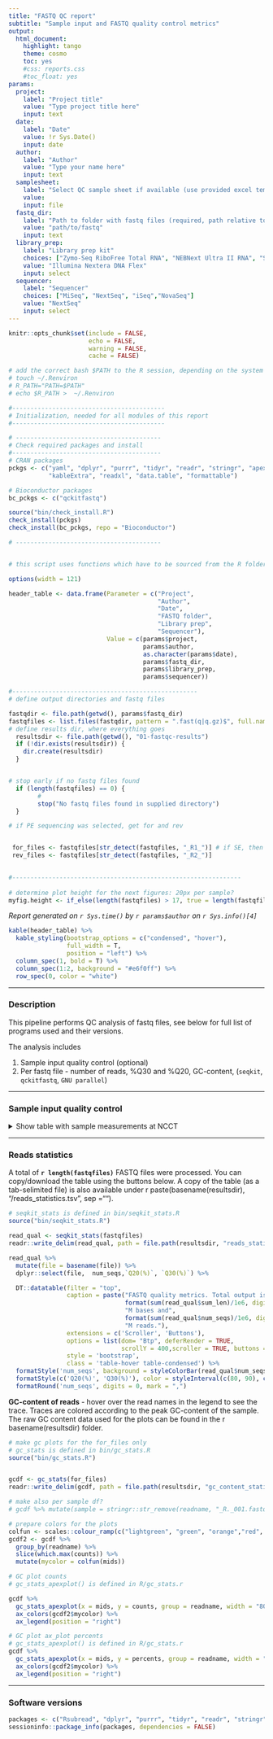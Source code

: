 ```yaml
---
title: "FASTQ QC report"
subtitle: "Sample input and FASTQ quality control metrics"
output:
  html_document:
    highlight: tango
    theme: cosmo
    toc: yes
    #css: reports.css
    #toc_float: yes
params:
  project:
    label: "Project title"
    value: "Type project title here"
    input: text
  date:
    label: "Date"
    value: !r Sys.Date()
    input: date
  author:
    label: "Author"
    value: "Type your name here"
    input: text
  samplesheet:
    label: "Select QC sample sheet if available (use provided excel template)"
    value:
    input: file
  fastq_dir:
    label: "Path to folder with fastq files (required, path relative to current folder)"
    value: "path/to/fastq"
    input: text
  library_prep:
    label: "Library prep kit"
    choices: ["Zymo-Seq RiboFree Total RNA", "NEBNext Ultra II RNA", "Swift", "Illumina Nextera DNA Flex", "Zymo 16S", "Custom amplicon", "Illumina DNA TruSeq"]
    value: "Illumina Nextera DNA Flex"
    input: select
  sequencer:
    label: "Sequencer"
    choices: ["MiSeq", "NextSeq", "iSeq","NovaSeq"]
    value: "NextSeq"
    input: select
---
```



```r
knitr::opts_chunk$set(include = FALSE, 
                      echo = FALSE, 
                      warning = FALSE, 
                      cache = FALSE)

# add the correct bash $PATH to the R session, depending on the system R may not have the correct $PATH
# touch ~/.Renviron 
# R_PATH="PATH=$PATH"  
# echo $R_PATH >  ~/.Renviron

#------------------------------------------
# Initialization, needed for all modules of this report
#------------------------------------------

# ----------------------------------------
# Check required packages and install
#-----------------------------------------
# CRAN packages
pckgs <- c("yaml", "dplyr", "purrr", "tidyr", "readr", "stringr", "apexcharter", "DT", "parallel",
           "kableExtra", "readxl", "data.table", "formattable")

# Bioconductor packages
bc_pckgs <- c("qckitfastq")

source("bin/check_install.R")
check_install(pckgs)
check_install(bc_pckgs, repo = "Bioconductor")

# ----------------------------------------


# this script uses functions which have to be sourced from the R folder:

options(width = 121)

header_table <- data.frame(Parameter = c("Project",
                                         "Author",
                                         "Date",
                                         "FASTQ folder",
                                         "Library prep",
                                         "Sequencer"),
                           Value = c(params$project,
                                     params$author,
                                     as.character(params$date),
                                     params$fastq_dir,
                                     params$library_prep,
                                     params$sequencer))

#---------------------------------------------------
# define output directories and fastq files

fastqdir <- file.path(getwd(), params$fastq_dir)
fastqfiles <- list.files(fastqdir, pattern = ".fast(q|q.gz)$", full.names = TRUE)
# define results dir, where everything goes
  resultsdir <- file.path(getwd(), "01-fastqc-results")
  if (!dir.exists(resultsdir)) {
    dir.create(resultsdir)
  }


# stop early if no fastq files found
  if (length(fastqfiles) == 0) {
        #
        stop("No fastq files found in supplied directory")
  }

# if PE sequencing was selected, get for and rev


 for_files <- fastqfiles[str_detect(fastqfiles, "_R1_")] # if SE, then these are the same as fastqfiles
 rev_files <- fastqfiles[str_detect(fastqfiles, "_R2_")]
 

#---------------------------------------------------------------
 
# determine plot height for the next figures: 20px per sample?
myfig.height <- if_else(length(fastqfiles) > 17, true = length(fastqfiles)*30, false = 350)

```
*Report generated on `r Sys.time()` by `r params$author` on `r Sys.info()[4]`*



```r

kable(header_table) %>%
  kable_styling(bootstrap_options = c("condensed", "hover"),
                full_width = T,
                position = "left") %>%
  column_spec(1, bold = T) %>%
  column_spec(1:2, background = "#e6f0ff") %>%
  row_spec(0, color = "white")
```


***

### Description 

This pipeline performs QC analysis of fastq files, see below for full list of programs used and their versions.

The analysis includes

1. Sample input quality control (optional)
2. Per fastq file - number of reads, %Q30 and %Q20, GC-content,  (`seqkit`, `qckitfastq`, `GNU parallel`)

***

### Sample input quality control


<details>
  <summary>Show table with sample measurements at NCCT</summary>

```r
# readsamplesheet and formatsamplesheet are defined in bin/process_samplesheet.R
source("bin/process_samplesheet.R")

  if (length(params$samplesheet) == 0) {
    paste("No QC sample sheet provided")
  } else {
    samplesheet <- readsamplesheet(params$samplesheet)
    formatsamplesheet(samplesheet)
  }
```
</details>

***

### Reads statistics

A total of **`r length(fastqfiles)`** FASTQ files were processed.
You can copy/download the table using the buttons below. A copy of the table (as a tab-selimited file) is also available under ` `r paste(basename(resultsdir), "/reads_statistics.tsv", sep ="")` `.

```r
# seqkit_stats is defined in bin/seqkit_stats.R
source("bin/seqkit_stats.R")

read_qual <- seqkit_stats(fastqfiles)
readr::write_delim(read_qual, path = file.path(resultsdir, "reads_statistics.tsv"))

read_qual %>%
  mutate(file = basename(file)) %>%
  dplyr::select(file,  num_seqs,`Q20(%)`, `Q30(%)`) %>%

  DT::datatable(filter = "top",
                caption = paste("FASTQ quality metrics. Total output is",
                                format(sum(read_qual$sum_len)/1e6, digits = 0, big.mark = ","),
                                "M bases and",
                                format(sum(read_qual$num_seqs)/1e6, digits = 0, big.mark = ","),
                                "M reads."),
                extensions = c('Scroller', 'Buttons'),
                options = list(dom= "Btp", deferRender = TRUE,
                               scrollY = 400,scroller = TRUE, buttons = c('copy', 'csv', 'excel')),
                style = 'bootstrap',
                class = 'table-hover table-condensed') %>%
  formatStyle('num_seqs', background = styleColorBar(read_qual$num_seqs, "lightgreen")) %>%
  formatStyle(c('Q20(%)', 'Q30(%)'), color = styleInterval(c(80, 90), c("red", "orange", "green"))) %>%
  formatRound('num_seqs', digits = 0, mark = ",")

```


**GC-content of reads** - hover over the read names in the legend to see the trace. Traces are colored according to the peak GC-content of the sample. The raw GC content data used for the plots can be found in the ` `r basename(resultsdir)` ` folder.


```r
# make gc plots for the for_files only
# gc_stats is defined in bin/gc_stats.R
source("bin/gc_stats.R")


gcdf <- gc_stats(for_files)
readr::write_delim(gcdf, path = file.path(resultsdir, "gc_content_statistics.tsv"))

# make also per sample df?
# gcdf %>% mutate(sample = stringr::str_remove(readname, "_R._001.fastq.gz"))

# prepare colors for the plots
colfun <- scales::colour_ramp(c("lightgreen", "green", "orange","red", "violet"))
gcdf2 <- gcdf %>%
  group_by(readname) %>%
  slice(which.max(counts)) %>%
  mutate(mycolor = colfun(mids))

```



```r

# GC plot counts
# gc_stats_apexplot() is defined in R/gc_stats.r

gcdf %>%
  gc_stats_apexplot(x = mids, y = counts, group = readname, width = "800", height = "400") %>%
  ax_colors(gcdf2$mycolor) %>%
  ax_legend(position = "right")

```




```r

# GC plot ax_plot percents
# gc_stats_apexplot() is defined in R/gc_stats.r
gcdf %>%
  gc_stats_apexplot(x = mids, y = percents, group = readname, width = "800", height = "400") %>%
  ax_colors(gcdf2$mycolor) %>%
  ax_legend(position = "right")

```



***

### Software versions

```r

packages <- c("Rsubread", "dplyr", "purrr", "tidyr", "readr", "stringr", "apexcharter", "DT", "parallel", "qckitfastq", "kableExtra", "readxl", "data.table")
sessioninfo::package_info(packages, dependencies = FALSE)

```
